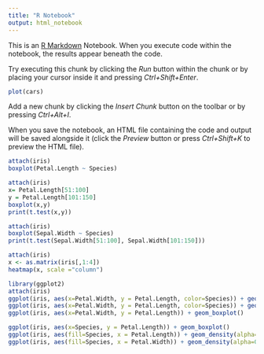 ---
title: "R Notebook"
output: html_notebook
---

This is an [R Markdown](http://rmarkdown.rstudio.com) Notebook. When you execute code within the notebook, the results appear beneath the code. 

Try executing this chunk by clicking the *Run* button within the chunk or by placing your cursor inside it and pressing *Ctrl+Shift+Enter*. 

```{r}
plot(cars)
```

Add a new chunk by clicking the *Insert Chunk* button on the toolbar or by pressing *Ctrl+Alt+I*.

When you save the notebook, an HTML file containing the code and output will be saved alongside it (click the *Preview* button or press *Ctrl+Shift+K* to preview the HTML file).

```{r}
attach(iris)
boxplot(Petal.Length ~ Species)
```

```{r}
attach(iris)
x= Petal.Length[51:100]
y = Petal.Length[101:150]
boxplot(x,y)
print(t.test(x,y))
```


```{r}
attach(iris)
boxplot(Sepal.Width ~ Species)
print(t.test(Sepal.Width[51:100], Sepal.Width[101:150]))
```


```{r}
attach(iris)
x <- as.matrix(iris[,1:4])
heatmap(x, scale ="column")
```


```{r}
library(ggplot2)
attach(iris)
ggplot(iris, aes(x=Petal.Width, y = Petal.Length, color=Species)) + geom_point()
ggplot(iris, aes(x=Petal.Width, y = Petal.Length, color=Species)) + geom_boxplot()
ggplot(iris, aes(x=Petal.Width, y = Petal.Length)) + geom_boxplot()

ggplot(iris, aes(x=Species, y = Petal.Length)) + geom_boxplot()
ggplot(iris, aes(fill=Species, x = Petal.Length)) + geom_density(alpha=0.3)
ggplot(iris, aes(fill=Species, x = Petal.Width)) + geom_density(alpha=0.3)
```

